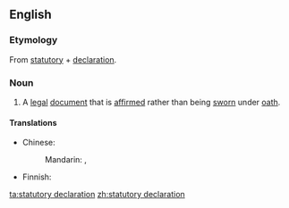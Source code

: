 ==English==

===Etymology===
From [[statutory]] + [[declaration]].

===Noun===
{{wikipedia}}
{{en-noun}}

# {{context|legal|lang=en}} A [[legal]] [[document]] that is [[affirm]]ed rather than being [[sworn]] under [[oath]].

====Translations====
{{trans-top|legal document}}
* Chinese:
*: Mandarin: {{t|cmn|法定聲明|sc=Hani}}, {{t|cmn|法定声明|tr=fǎdìng shēngmíng|sc=Hani}}
{{trans-mid}}
* Finnish: {{t-|fi|kirjallinen vakuutus}}
{{trans-bottom}}

[[ta:statutory declaration]]
[[zh:statutory declaration]]